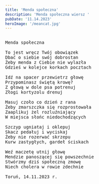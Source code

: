 ```yaml
---
title: 'Menda społeczna'
description: 'Menda społeczna wiersz '
pubDate: '11.14.2023'
heroImage: '/meancat.jpg'
---
```

<pre>

Menda społeczna

To jest wręcz Twój obowiązek
Dbać o siebie swój dobrostan
Żeby menda z Ciebie nie wylazła
Gdzieś w kolejce korkach pocztach

Idź na spacer przewietrz głowę
Przypominasz świętą krowę?
Z głową w dole psa potrenuj
Złogi kortyzolu drenuj

Masuj czoło co dzień z rana
Żeby zmarszczka się rozprostowała
Zaaplikuj żel rozluźniający
W miejsca słońc niedochodzących

Szczyp ugniataj i oklepuj
Skacz pedałuj i wyciskaj
Żeby nie rozerwać skrzepu
Kurw zastygłych, gardeł ściskach

Weź maczetę utnij głowę
Mendzie panoszącej się powszechnie
Stwórzmy dziś społeczną zmowę
Niech cholera w rowie zdechnie

Toruń, 14.11.2023 r.

</pre>
